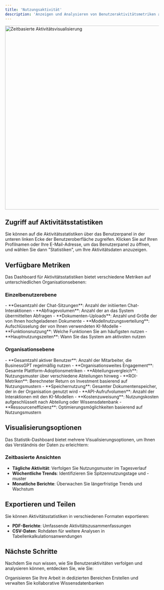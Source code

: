 ```yaml
---
title: 'Nutzungsaktivität'
description: 'Anzeigen und Analysieren von Benutzeraktivitätsmetriken auf verschiedenen Ebenen'
---
```



<img
  src="/images/activity.png"
  alt="Zeitbasierte Aktivitätsvisualisierung"
  width="600"
/>
## Zugriff auf Aktivitätsstatistiken

Sie können auf die Aktivitätsstatistiken über das Benutzerpanel in der unteren linken Ecke der Benutzeroberfläche zugreifen. Klicken Sie auf Ihren Profilnamen oder Ihre E-Mail-Adresse, um das Benutzerpanel zu öffnen, und wählen Sie dann "Statistiken", um Ihre Aktivitätsdaten anzuzeigen.

## Verfügbare Metriken

Das Dashboard für Aktivitätsstatistiken bietet verschiedene Metriken auf unterschiedlichen Organisationsebenen:

### Einzelbenutzerebene

<AccordionGroup>
  <Accordion title="Persönliche Nutzungsmetriken">
    - **Gesamtzahl der Chat-Sitzungen**: Anzahl der initiierten Chat-Interaktionen
    - **Abfragevolumen**: Anzahl der an das System übermittelten Abfragen
    - **Dokumenten-Uploads**: Anzahl und Größe der von Ihnen hochgeladenen Dokumente
    - **Modellnutzungsverteilung**: Aufschlüsselung der von Ihnen verwendeten KI-Modelle
  </Accordion>

  <Accordion title="Produktivitätsmetriken">
    - **Funktionsnutzung**: Welche Funktionen Sie am häufigsten nutzen
    - **Hauptnutzungszeiten**: Wann Sie das System am aktivsten nutzen
  </Accordion>
</AccordionGroup>

### Organisationsebene

<AccordionGroup>
  <Accordion title="Unternehmensübersicht">
    - **Gesamtzahl aktiver Benutzer**: Anzahl der Mitarbeiter, die BusinessGPT regelmäßig nutzen
    - **Organisationsweites Engagement**: Gesamte Plattform-Adoptionsmetriken
    - **Abteilungsvergleich**: Nutzungsmuster über verschiedene Abteilungen hinweg
    - **ROI-Metriken**: Berechneter Return on Investment basierend auf Nutzungsmustern
  </Accordion>

  <Accordion title="Ressourcennutzung">
    - **Speichernutzung**: Gesamter Dokumentenspeicher, der in der Organisation genutzt wird
    - **API-Aufrufvolumen**: Anzahl der Interaktionen mit den KI-Modellen
    - **Kostenzuweisung**: Nutzungskosten aufgeschlüsselt nach Abteilung oder Wissensdatenbank
    - **Ressourceneffizienz**: Optimierungsmöglichkeiten basierend auf Nutzungsmustern
  </Accordion>
</AccordionGroup>

## Visualisierungsoptionen

Das Statistik-Dashboard bietet mehrere Visualisierungsoptionen, um Ihnen das Verständnis der Daten zu erleichtern:

### Zeitbasierte Ansichten


- **Tägliche Aktivität**: Verfolgen Sie Nutzungsmuster im Tagesverlauf
- **Wöchentliche Trends**: Identifizieren Sie Spitzennutzungstage und -muster
- **Monatliche Berichte**: Überwachen Sie längerfristige Trends und Wachstum


## Exportieren und Teilen

Sie können Aktivitätsstatistiken in verschiedenen Formaten exportieren:

- **PDF-Berichte**: Umfassende Aktivitätszusammenfassungen
- **CSV-Daten**: Rohdaten für weitere Analysen in Tabellenkalkulationsanwendungen


## Nächste Schritte

Nachdem Sie nun wissen, wie Sie Benutzeraktivitäten verfolgen und analysieren können, entdecken Sie, wie Sie:

<CardGroup>
  <Card 
    title="Arbeitsbereiche" 
    icon="folder-tree" 
    href="/features/Arbeitsbereiche"
  >
    Organisieren Sie Ihre Arbeit in dedizierten Bereichen
  </Card>
  <Card 
    title="Wissensdatenbank" 
    icon="database" 
    href="/features/Wissensdatenbank"
  >
    Erstellen und verwalten Sie kollaborative Wissensdatenbanken
  </Card>
</CardGroup>
